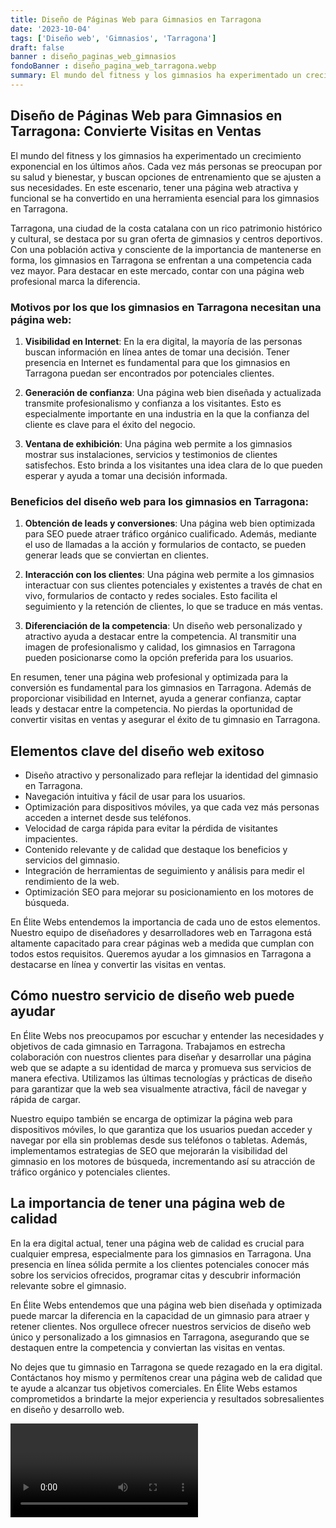 ```yaml
---
title: Diseño de Páginas Web para Gimnasios en Tarragona
date: '2023-10-04'
tags: ['Diseño web', 'Gimnasios', 'Tarragona']
draft: false
banner : diseño_paginas_web_gimnasios
fondoBanner : diseño_pagina_web_tarragona.webp
summary: El mundo del fitness y los gimnasios ha experimentado un crecimiento exponencial en los últimos años. Cada vez más personas se preocupan por su salud y bienestar, y buscan opciones de entrenamiento que se ajusten a sus necesidades. En este escenario, tener una página web atractiva y funcional se ha convertido en una herramienta esencial para los gimnasios en Tarragona.
---
```


## Diseño de Páginas Web para Gimnasios en Tarragona: Convierte Visitas en Ventas

El mundo del fitness y los gimnasios ha experimentado un crecimiento exponencial en los últimos años. Cada vez más personas se preocupan por su salud y bienestar, y buscan opciones de entrenamiento que se ajusten a sus necesidades. En este escenario, tener una página web atractiva y funcional se ha convertido en una herramienta esencial para los gimnasios en Tarragona.

Tarragona, una ciudad de la costa catalana con un rico patrimonio histórico y cultural, se destaca por su gran oferta de gimnasios y centros deportivos. Con una población activa y consciente de la importancia de mantenerse en forma, los gimnasios en Tarragona se enfrentan a una competencia cada vez mayor. Para destacar en este mercado, contar con una página web profesional marca la diferencia.

### Motivos por los que los gimnasios en Tarragona necesitan una página web:

1. **Visibilidad en Internet**: En la era digital, la mayoría de las personas buscan información en línea antes de tomar una decisión. Tener presencia en Internet es fundamental para que los gimnasios en Tarragona puedan ser encontrados por potenciales clientes.

2. **Generación de confianza**: Una página web bien diseñada y actualizada transmite profesionalismo y confianza a los visitantes. Esto es especialmente importante en una industria en la que la confianza del cliente es clave para el éxito del negocio.

3. **Ventana de exhibición**: Una página web permite a los gimnasios mostrar sus instalaciones, servicios y testimonios de clientes satisfechos. Esto brinda a los visitantes una idea clara de lo que pueden esperar y ayuda a tomar una decisión informada.

### Beneficios del diseño web para los gimnasios en Tarragona:

1. **Obtención de leads y conversiones**: Una página web bien optimizada para SEO puede atraer tráfico orgánico cualificado. Además, mediante el uso de llamadas a la acción y formularios de contacto, se pueden generar leads que se conviertan en clientes.

2. **Interacción con los clientes**: Una página web permite a los gimnasios interactuar con sus clientes potenciales y existentes a través de chat en vivo, formularios de contacto y redes sociales. Esto facilita el seguimiento y la retención de clientes, lo que se traduce en más ventas.

3. **Diferenciación de la competencia**: Un diseño web personalizado y atractivo ayuda a destacar entre la competencia. Al transmitir una imagen de profesionalismo y calidad, los gimnasios en Tarragona pueden posicionarse como la opción preferida para los usuarios.

En resumen, tener una página web profesional y optimizada para la conversión es fundamental para los gimnasios en Tarragona. Además de proporcionar visibilidad en Internet, ayuda a generar confianza, captar leads y destacar entre la competencia. No pierdas la oportunidad de convertir visitas en ventas y asegurar el éxito de tu gimnasio en Tarragona.

<GifSeo />

<Cta />

## Elementos clave del diseño web exitoso

- Diseño atractivo y personalizado para reflejar la identidad del gimnasio en Tarragona.
- Navegación intuitiva y fácil de usar para los usuarios.
- Optimización para dispositivos móviles, ya que cada vez más personas acceden a internet desde sus teléfonos.
- Velocidad de carga rápida para evitar la pérdida de visitantes impacientes.
- Contenido relevante y de calidad que destaque los beneficios y servicios del gimnasio.
- Integración de herramientas de seguimiento y análisis para medir el rendimiento de la web.
- Optimización SEO para mejorar su posicionamiento en los motores de búsqueda.

En Élite Webs entendemos la importancia de cada uno de estos elementos. Nuestro equipo de diseñadores y desarrolladores web en Tarragona está altamente capacitado para crear páginas web a medida que cumplan con todos estos requisitos. Queremos ayudar a los gimnasios en Tarragona a destacarse en línea y convertir las visitas en ventas.

## Cómo nuestro servicio de diseño web puede ayudar

En Élite Webs nos preocupamos por escuchar y entender las necesidades y objetivos de cada gimnasio en Tarragona. Trabajamos en estrecha colaboración con nuestros clientes para diseñar y desarrollar una página web que se adapte a su identidad de marca y promueva sus servicios de manera efectiva. Utilizamos las últimas tecnologías y prácticas de diseño para garantizar que la web sea visualmente atractiva, fácil de navegar y rápida de cargar.

Nuestro equipo también se encarga de optimizar la página web para dispositivos móviles, lo que garantiza que los usuarios puedan acceder y navegar por ella sin problemas desde sus teléfonos o tabletas. Además, implementamos estrategias de SEO que mejorarán la visibilidad del gimnasio en los motores de búsqueda, incrementando así su atracción de tráfico orgánico y potenciales clientes.

## La importancia de tener una página web de calidad

En la era digital actual, tener una página web de calidad es crucial para cualquier empresa, especialmente para los gimnasios en Tarragona. Una presencia en línea sólida permite a los clientes potenciales conocer más sobre los servicios ofrecidos, programar citas y descubrir información relevante sobre el gimnasio.

En Élite Webs entendemos que una página web bien diseñada y optimizada puede marcar la diferencia en la capacidad de un gimnasio para atraer y retener clientes. Nos orgullece ofrecer nuestros servicios de diseño web único y personalizado a los gimnasios en Tarragona, asegurando que se destaquen entre la competencia y conviertan las visitas en ventas.

No dejes que tu gimnasio en Tarragona se quede rezagado en la era digital. Contáctanos hoy mismo y permítenos crear una página web de calidad que te ayude a alcanzar tus objetivos comerciales. En Élite Webs estamos comprometidos a brindarte la mejor experiencia y resultados sobresalientes en diseño y desarrollo web.

<Video />

<CtaBot job='Gimnasios' city='Tarragona'/>

<Gmaps query='Tarragona+españa+maps' />